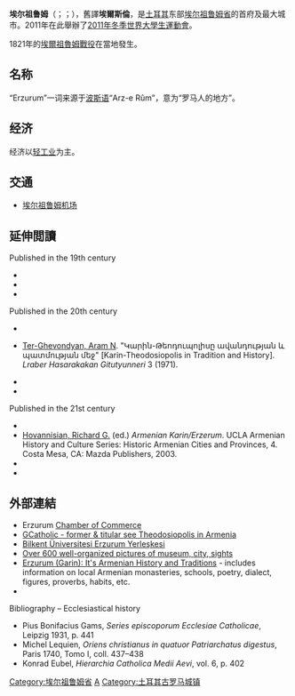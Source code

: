 {{noteTA
|1=zh-hk:埃爾祖魯姆; zh-tw:艾斯倫; zh-cn:埃尔祖鲁姆;
}}
{{Infobox settlement
 |name = 埃爾祖魯姆
 |native_name={{lang|tr|Erzurum}}
 |image_skyline = Erzurum555.jpg
 |image_size    = 270px
 |image_caption =
|settlement_type = 城市
|subdivision_type = 國家
|subdivision_name = {{TUR}}
|subdivision_type1=[[土耳其行政區劃|省]]
|subdivision_name1 = [[埃爾祖魯姆省|埃爾祖魯姆省]]

|timezone=[[歐洲東部時間|EET]]
|utc_offset=+2
|timezone_DST=[[欧洲东部夏令时间|EEST]]
|utc_offset_DST=+3

|population_total =
 |population_footnotes=
 |population_urban =367,250
 |population_as_of = 2010年
 |population_density_km2 =
 |area_total_km2 =
 |elevation_m = 1900
|pushpin_map           = Turkey
|pushpin_label_position = left
|pushpin_map_caption    = 埃爾祖魯姆在土耳其的位置
|pushpin_mapsize        =
|latd = 39 |latm = 54 |lats = 31 |latNS = N
|longd = 41 |longm = 16 |longs = 37 |longEW = E
|coordinates_display=inline,title
|leader_name = Mehmet Sekmen
|leader_party= [[正義與發展黨_(土耳其)|正義與發展黨]]
|leader_title= 市長
|website = [https://web.archive.org/web/20060706141701/http://www.erzurum-bld.gov.tr/ www.erzurum-bld.gov.tr]
|gwebsite = [http://www.erzurum.gov.tr www.erzurum.gov.tr]
}}
'''埃尔祖鲁姆'''（{{lang-tr|Erzurum}}；{{lang-hy|Կարին|Karin}}；{{lang-ku|Erzirom}}），舊譯'''埃爾斯倫'''，是[[土耳其|土耳其]]东部[[埃尔祖鲁姆省|埃尔祖鲁姆省]]的首府及最大城市。2011年在此舉辦了[[2011年冬季世界大學生運動會|2011年冬季世界大學生運動會]]。

1821年的[[埃爾祖魯姆戰役|埃爾祖魯姆戰役]]在當地發生。

== 名称 ==
“Erzurum”一词来源于[[波斯语|波斯语]]“Arz-e Rûm”，意为“罗马人的地方”。

== 经济 ==
经济以[[轻工业|轻工业]]为主。

== 交通 ==
* [[埃尔祖鲁姆机场|埃尔祖鲁姆机场]]

==延伸閲讀==
{{refbegin|2}}
;Published in the 19th century
* {{Cite book |publisher = S. Converse |location = New Haven |author1 = Jedidiah Morse |author-link1=Jedidiah Morse |author2=Richard C. Morse |title = A New Universal Gazetteer |date = 1823 |edition= 4th |chapter-url= https://archive.org/stream/newuniversalgaze00morsrich#page/246/mode/2up |chapter= Erzerum }}
* {{Cite book |publisher = John Murray |location = London |title = Armenia: A Year at Erzeroom and on the frontiers of Russia, Turkey, and Persia |url = https://archive.org/details/armeniaayearate03curzgoog |author = Robert Curzon |author-link=Robert Curzon, 14th Baron Zouche |date= 1854|ol = 7178931M }}
* {{Cite book |publisher = J. Murray |location = London |title = Handbook for Travellers in Turkey |edition=3rd |date = 1854 |oclc = 2145740 |chapter-url=https://archive.org/stream/ahandbookfortra22firgoog#page/n224/mode/2up |chapter=Erzeroom }}

;Published in the 20th century
* {{Cite EB1911|wstitle= Erzerum |volume= 9 |last1= Wilson |first1= Charles William |author1-link= Charles William Wilson |last2= Maunsell |first2= Francis Richard |author2-link= Francis Richard Maunsell | pages = 758–759 |short= 1}}
* {{in lang|hy}} [[Aram_Ter-Ghevondyan|Ter-Ghevondyan, Aram N]]. "Կարին-Թեոդուպոլիսը ավանդության և պատմության մեջ" [Karin-Theodosiopolis in Tradition and History]. ''Lraber Hasarakakan Gitutyunneri'' 3 (1971).
* {{Cite book|last=Meyendorff|first=John|author-link=John Meyendorff|year=1989|title=Imperial unity and Christian divisions: The Church 450-680 A.D.|series=The Church in history|volume=2|location=Crestwood, NY|publisher=St. Vladimir's Seminary Press|url=https://books.google.com/books?id=6J_YAAAAMAAJ|isbn=9780881410556|access-date=2021-12-11|archive-date=2019-05-14|archive-url=https://web.archive.org/web/20190514173946/https://books.google.com/books?id=6J_YAAAAMAAJ|dead-url=no}}
* {{Cite book|last=Ostrogorsky|first=George|author-link=George Ostrogorsky|year=1956|title=History of the Byzantine State|location=Oxford|publisher=Basil Blackwell|url=https://books.google.com/books?id=Bt0_AAAAYAAJ|access-date=2021-12-11|archive-date=2020-07-25|archive-url=https://web.archive.org/web/20200725072214/https://books.google.com/books?id=Bt0_AAAAYAAJ|dead-url=no}}

;Published in the 21st century
* {{Encyclopaedia Islamica|last=Enayatollah|first=Reza|title=Erzerum|url=https://referenceworks.brillonline.com/entries/encyclopaedia-islamica/erzerum-COM_036116?s.num=0&s.rows=20&s.mode=DEFAULT&s.f.s2_parent=encyclopaedia-islamica&s.start=0&s.q=erzurum|year=2017}}
* [[Richard_G._Hovannisian|Hovannisian, Richard G.]] (ed.) ''Armenian Karin/Erzerum''. UCLA Armenian History and Culture Series: Historic Armenian Cities and Provinces, 4. Costa Mesa, CA: Mazda Publishers, 2003.
* {{EI3|last=Sinclair|first=Thomas A.|title=Erzurum|year=2016|url=https://referenceworks.brillonline.com/entries/encyclopaedia-of-islam-3/*-COM_26218}}
* {{cite book |chapter=Erzurum |title=Grove Encyclopedia of Islamic Art & Architecture |year=2009 |publisher=Oxford University Press }}
{{refend}}

==外部連結==
{{Wikivoyage|Erzurum}}
{{Commons category|Erzurum}}
* Erzurum [http://www.erzurumtso.org.tr Chamber of Commerce] {{Wayback|url=http://www.erzurumtso.org.tr/ |date=20220307114525 }}
* [http://www.gcatholic.org/dioceses/former/t1755.htm GCatholic - former & titular see Theodosiopolis in Armenia] {{Wayback|url=http://www.gcatholic.org/dioceses/former/t1755.htm |date=20190216153406 }}
* [http://www.obel.bilkent.edu.tr Bilkent Üniversitesi Erzurum Yerleşkesi] {{Wayback|url=http://www.obel.bilkent.edu.tr/ |date=20210506054008 }}
* [https://pbase.com/dosseman/erzurum Over 600 well-organized pictures of museum, city, sights] {{Wayback|url=https://pbase.com/dosseman/erzurum |date=20211211214246 }}
* [https://archive.org/stream/ErzurumgarinItsArmenianHistoryAndTraditions_699/Tarbassian_1975_Garin_djvu.txt Erzurum (Garin): It's Armenian History and Traditions] - includes information on local Armenian monasteries, schools, poetry, dialect, figures, proverbs, habits, etc.
* {{cite web |author=ArchNet.org |publisher=MIT School of Architecture and Planning |location=Cambridge, Massachusetts, USA |url=http://archnet.org/library/places/one-place.jsp?place_id=1661 |title=Erzurum |url-status=dead |archive-url=https://web.archive.org/web/20121023213047/http://archnet.org/library/places/one-place.jsp?place_id=1661 |archive-date=2012-10-23 }}
; Bibliography – Ecclesiastical history
* Pius Bonifacius Gams, ''Series episcoporum Ecclesiae Catholicae'', Leipzig 1931, p. 441
* Michel Lequien, ''Oriens christianus in quatuor Patriarchatus digestus'', Paris 1740, Tomo I, coll. 437–438
* Konrad Eubel, ''Hierarchia Catholica Medii Aevi'', vol. 6, p. 402

[[Category:埃尔祖鲁姆省|Category:埃尔祖鲁姆省]]
[[Category:土耳其城市|A]]
[[Category:土耳其古罗马城镇|Category:土耳其古罗马城镇]]